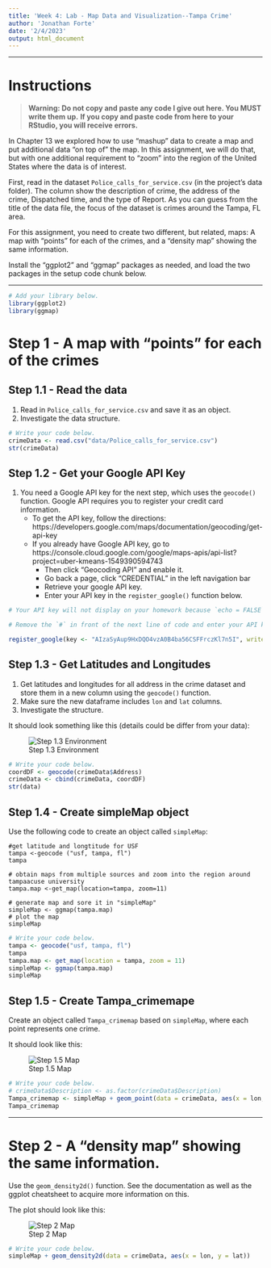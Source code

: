 ---
title: 'Week 4: Lab - Map Data and Visualization--Tampa Crime'
author: 'Jonathan Forte'
date: '2/4/2023'
output: html_document
---

---

# Instructions

> **Warning: Do not copy and paste any code I give out here. You MUST write them up.** 
**If you copy and paste code from here to your RStudio, you will receive errors.** 

In Chapter 13 we explored how to use “mashup” data to create a map and put additional 
data “on top of” the map. In this assignment, we will do that, but with one 
additional requirement to “zoom” into the region of the United States where the
data is of interest.

First, read in the dataset `Police_calls_for_service.csv` (in the project's data folder). 
The column show the description of crime, the address of the crime, Dispatched time, 
and the type of Report. As you can guess from the title of the data file, 
the focus of the dataset is crimes around the Tampa, FL area.

For this assignment, you need to create two different, but related, maps: 
A map with “points” for each of the crimes, and a “density map” showing the same information.

Install the "ggplot2" and "ggmap" packages as needed, and load the two packages
in the setup code chunk below.

---

```{r setup, message = FALSE}
# Add your library below.
library(ggplot2)
library(ggmap)
```

# Step 1 - A map with “points” for each of the crimes

## Step 1.1 - Read the data
1. Read in `Police_calls_for_service.csv` and save it as an object.
2. Investigate the data structure. 

```{r, "Step 1.1"}
# Write your code below.
crimeData <- read.csv("data/Police_calls_for_service.csv")
str(crimeData)
```

## Step 1.2 - Get your Google API Key
1. You need a Google API key for the next step, which uses the `geocode()` function. 
Google API requires you to register your  credit  card  information.
    - To get the API key, follow the directions:
https://developers.google.com/maps/documentation/geocoding/get-api-key
    - If you already have Google API key, go to 
https://console.cloud.google.com/google/maps-apis/api-list?project=uber-kmeans-1549390594743
      - Then click "Geocoding API" and enable it.
      - Go back a page, click "CREDENTIAL" in the left navigation bar
      - Retrieve your google API key.
      - Enter your API key in the `register_google()` function below.
      
```{r, "Step 1.2", echo = FALSE}
# Your API key will not display on your homework because `echo = FALSE`.

# Remove the `#` in front of the next line of code and enter your API key.

register_google(key <- "AIzaSyAup9HxDQO4vzA0B4ba56CSFFrczKl7n5I", write = TRUE)
``` 

## Step 1.3 - Get Latitudes and Longitudes
1. Get latitudes and longitudes for all address in the crime dataset and store them 
in a new column using the `geocode()` function.
2. Make sure the new dataframe includes `lon` and `lat` columns.
3. Investigate the structure. 

It should look something like this (details could be differ from your data):

![Step 1.3 Environment](data/week4lab1.PNG)

```{r, "Step 1.3"}
# Write your code below.
coordDF <- geocode(crimeData$Address)
crimeData <- cbind(crimeData, coordDF)
str(data)
```

## Step 1.4 - Create simpleMap object

Use the following code to create an object called `simpleMap`:

```
#get latitude and longtitude for USF
tampa <-geocode ("usf, tampa, fl")
tampa

# obtain maps from multiple sources and zoom into the region around tampaacuse university
tampa.map <-get_map(location=tampa, zoom=11)

# generate map and sore it in "simpleMap"
simpleMap <- ggmap(tampa.map)
# plot the map
simpleMap
```

```{r, "Step 1.4"}
# Write your code below.
tampa <- geocode("usf, tampa, fl")
tampa
tampa.map <- get_map(location = tampa, zoom = 11)
simpleMap <- ggmap(tampa.map)
simpleMap
```

## Step 1.5 - Create Tampa_crimemape

Create an object called `Tampa_crimemap` based on `simpleMap`, where each point 
represents one crime.

It should look like this:

![Step 1.5 Map](data/week4lab2.PNG)

```{r, "Step 1.5"}
# Write your code below.
# crimeData$Description <- as.factor(crimeData$Description)
Tampa_crimemap <- simpleMap + geom_point(data = crimeData, aes(x = lon, y = lat, color = Description)) + guides(col = guide_legend(ncol = 2)) + theme(legend.key.size = unit(0.01, 'cm'))
Tampa_crimemap

```

---

# Step 2 - A “density map” showing the same information.

Use the `geom_density2d()` function. See the documentation as well as the 
ggplot cheatsheet to acquire more information on this. 

The plot should look like this:

![Step 2 Map](data/week4lab3.PNG)

```{r, "Step 2"}
# Write your code below.
simpleMap + geom_density2d(data = crimeData, aes(x = lon, y = lat))


```